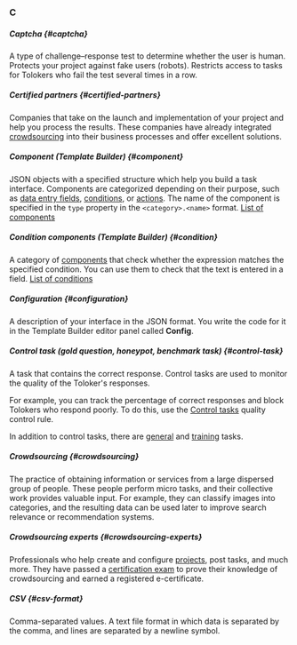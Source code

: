### C

##### Captcha {#captcha}

A type of challenge–response test to determine whether the user is human. Protects your project against fake users (robots). Restricts access to tasks for Tolokers who fail the test several times in a row.

##### Certified partners {#certified-partners}

Companies that take on the launch and implementation of your project and help you process the results. These companies have already integrated [crowdsourcing](#crowdsourcing) into their business processes and offer excellent solutions.

##### Component (Template Builder) {#component}

JSON objects with a specified structure which help you build a task interface. Components are categorized depending on their purpose, such as [data entry fields](#data-entry-field), [conditions](#condition), or [actions](#action). The name of the component is specified in the `type` property in the `<category>.<name>` format. [List of components](/docs/template-builder/reference/)

##### Condition components (Template Builder) {#condition}

A category of [components](#component) that check whether the expression matches the specified condition. You can use them to check that the text is entered in a field. [List of conditions](/docs/template-builder/reference/conditions)

##### Configuration {#configuration}

A description of your interface in the JSON format. You write the code for it in the Template Builder editor panel called **Config**.

##### Control task (gold question, honeypot, benchmark task) {#control-task}

A task that contains the correct response. Control tasks are used to monitor the quality of the Toloker's responses.

For example, you can track the percentage of correct responses and block Tolokers who respond poorly. To do this, use the [Control tasks](/docs/guide/goldenset) quality control rule.

In addition to control tasks, there are [general](#general-task) and [training](#training-task) tasks.

##### Crowdsourcing {#crowdsourcing}

The practice of obtaining information or services from a large dispersed group of people. These people perform micro tasks, and their collective work provides valuable input. For example, they can classify images into categories, and the resulting data can be used later to improve search relevance or recommendation systems.

##### Crowdsourcing experts {#crowdsourcing-experts}

Professionals who help create and configure [projects](#project), post tasks, and much more. They have passed a [certification exam](https://toloka.ai/csa-certification/) to prove their knowledge of crowdsourcing and earned a registered e-certificate.

##### CSV {#csv-format}

Comma-separated values. A text file format in which data is separated by the comma, and lines are separated by a newline symbol.
